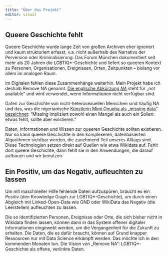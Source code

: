 ```yaml
---
title: "Über das Projekt"
editor: visual
---
```


## Queere Geschichte fehlt 

Queere Geschichte wurde lange Zeit von großen Archiven eher ignoriert und kaum strukturiert erfasst, v.a. nicht außerhalb des Narrativs der Perversion oder Kriminalisierung. Das Forum München dokumentiert seit mehr als 20 Jahren die LGBTIQ\*-Geschichte und liefert so queeren Kontext zu Personen, Organisationen, Ereignissen, Orten, Zeitpunkten -- bislang vor allem im analogen Raum.

Im Digitalen fehlen diese Zusammenhänge weiterhin. Mein Projekt habe ich deshalb Remove NA genannt. [Die englische Abkürzung *NA*](https://de.wikipedia.org/wiki/N/A) steht für „not available" und wird verwendet, wenn Informationen nicht verfügbar sind.

Daten zur Geschichte von nicht-heterosexuellen Menschen sind häufig NA und das, was die nigerianische [Künstlerin Mimi Onuoha als „missing data" bezeichnet](https://mimionuoha.com/the-library-of-missing-datasets): "Missing impliziert sowohl einen Mangel als auch ein Sollen: etwas fehlt, sollte aber existieren."

Daten, Informationen und Wissen zur queeren Geschichte sollten existieren. Nur so kann queere Geschichte in den komplexeren, datenbasierten Algorithmen sichtbar werden, die zunehmend Teil unseres Alltags sind. Diese Technologien setzen direkt auf Quellen wie etwa Wikidata auf. Fehlt dort queere Geschichte, dann fehlt sie in den Anwendungen, die darauf aufbauen und wir benutzen.

## Ein Positiv, um das Negativ, aufleuchten zu lassen

Um mit maschineller Hilfe fehlende Daten aufzuspüren, braucht es ein Positiv (den Knowledge Graph zur LGBTIQ*-Geschichte), um durch einen Abgleich mit Linked-Open-Data wie GND oder WikiData das Negativ (die Leerstellen) aufleuchten zu lassen. 

Die so identifizierten Personen, Ereignisse oder Orte, die sich bisher nicht in Wikidata finden lassen, können dann in das System offener digitaler Informationen eingewebt werden, um die Vergangenheit für die Zukunft zu erhalten. Die Daten, die es dafür braucht, können auf Grund knapper Ressourcen nur mit Data Science erkämpft werden. Das möchte ich in den kommenden Monaten tun. Die Vision von „Remove NA“: LGBTIQ*-Geschichte als offene, verlinkte Daten.